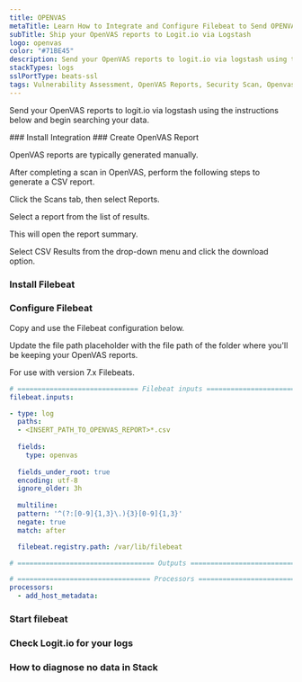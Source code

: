 ```yaml
---
title: OPENVAS
metaTitle: Learn How to Integrate and Configure Filebeat to Send OPENVAS Logs
subTitle: Ship your OpenVAS reports to Logit.io via Logstash
logo: openvas
color: "#71BE45"
description: Send your OpenVAS reports to logit.io via logstash using the instructions below and begin searching your data
stackTypes: logs
sslPortType: beats-ssl
tags: Vulnerability Assessment, OpenVAS Reports, Security Scan, Openvas
---
```


Send your OpenVAS reports to logit.io via logstash using the instructions below and begin searching your data.

<Steps>
  ### Install Integration
  <InstallIntegration/>
  ### Create OpenVAS Report

  OpenVAS reports are typically generated manually.

  After completing a scan in OpenVAS, perform the following steps to generate a CSV report.

  Click the Scans tab, then select Reports.

  Select a report from the list of results.

  This will open the report summary. 

  Select CSV Results from the drop-down menu and click the download option.

  ### Install Filebeat

  <InstallFilebeat />

  ### Configure Filebeat

  Copy and use the Filebeat configuration below.

  Update the file path placeholder with the file path of the folder where you'll be keeping your OpenVAS reports.

  <Callout type="warning">For use with version 7.x Filebeats.</Callout>

  ```yml copy
  # ============================== Filebeat inputs ==============================
  filebeat.inputs:

  - type: log
    paths:
    - <INSERT_PATH_TO_OPENVAS_REPORT>*.csv
    
    fields:
      type: openvas
    
    fields_under_root: true
    encoding: utf-8
    ignore_older: 3h
    
    multiline:
    pattern: '^(?:[0-9]{1,3}\.){3}[0-9]{1,3}'
    negate: true
    match: after

    filebeat.registry.path: /var/lib/filebeat

  # ================================== Outputs ===================================
  ```
  <ConfigureOutput />

  ```yml copy
  # ================================= Processors =================================
  processors:
    - add_host_metadata:
  ```

  ### Start filebeat

  <StartFilebeat />

  ### Check Logit.io for your logs
  <LaunchStack utmMedium="logs" utmCampaign="openvas" source="openvas" />

  ### How to diagnose no data in Stack

  <DiagnoseNoData />
</Steps>